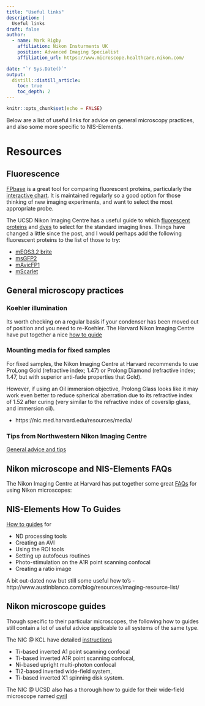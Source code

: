 ```yaml
---
title: "Useful links"
description: |
  Useful links 
draft: false
author:
  - name: Mark Rigby 
    affiliation: Nikon Insturments UK
    position: Advanced Imaging Specialist
    affiliation_url: https://www.microscope.healthcare.nikon.com/

date: "`r Sys.Date()`"
output:
  distill::distill_article:
    toc: true
    toc_depth: 2
---
```


```r
knitr::opts_chunk$set(echo = FALSE)
```

Below are a list of useful links for advice on general microscopy practices, and also some more specific to NIS-Elements.

# Resources

## Fluorescence 

[FPbase](https://www.fpbase.org/) is a great tool for comparing fluorescent proteins, particularly the [interactive chart](https://www.fpbase.org/chart/). It is maintained  regularly so a good option for those thinking of new imaging experiments, and want to select the most appropriate probe.


The UCSD Nikon Imaging Centre has a useful guide to which [fluorescent proteins](https://nic.ucsd.edu/tips/fps.html) and [dyes](https://nic.ucsd.edu/tips/dyes.html) to select for the standard imaging lines. Things have changed a little since the post, and I would perhaps add the following fluorescent proteins to the list of those to try:  

-  [mEOS3.2 brite](https://link.springer.com/article/10.1007/s10895-020-02537-8)
-  [msGFP2](https://www.biorxiv.org/content/10.1101/811588v1.full#T1)
-  [mAvicFP1](https://www.fpbase.org/protein/mavicfp1/)
-  [mScarlet](https://www.fpbase.org/protein/mscarlet/)

## General microscopy practices

### Koehler illumination

Its worth checking on a regular basis if your condenser has been moved out of position and you need to re-Koehler. The Harvard Nikon Imaging Centre have put together a nice [how to guide](https://help.nic.med.harvard.edu/hc/en-us/articles/360019465753-How-do-I-set-up-Koehler-illumination)


### Mounting media for fixed samples

For fixed samples, the Nikon Imaging Centre at Harvard recommends to use ProLong Gold (refractive index; 1.47) or Prolong Diamond (refractive index; 1.47, but with superior anti-fade properties that Gold).  

However, if using an Oil immersion objective, Prolong Glass looks like it may work even better to reduce spherical aberration due to its refractive index of 1.52 after curing (very similar to the refractive index of coverslip glass, and immersion oil).

- https://nic.med.harvard.edu/resources/media/


### Tips from Northwestern Nikon Imaging Centre

[General advice and tips](http://nic.feinberg.northwestern.edu/main/tips.html)

## Nikon microscope and NIS-Elements FAQs

The Nikon Imaging Centre at Harvard has put together some great [FAQs](https://help.nic.med.harvard.edu/hc/en-us) for using Nikon microscopes:


## NIS-Elements How To Guides

[How to guides](https://nic.kcl.ac.uk/wiki/nis-elements-technical-notes/) for  

- ND processing tools
- Creating an AVI
- Using the ROI tools
- Setting up autofocus routines
- Photo-stimulation on the A1R point scanning confocal
- Creating a ratio image


A bit out-dated now but still some useful how to's
- http://www.austinblanco.com/blog/resources/imaging-resource-list/



## Nikon microscope guides

Though specific to their particular microscopes, the following how to guides still contain a lot of useful advice applicable to all systems of the same type.

The NIC @ KCL have detailed [instructions](https://nic.kcl.ac.uk/wiki/user-guides/) 

- Ti-based inverted A1 point scanning confocal 
- Ti-based inverted A1R point scanning confocal, 
- Ni-based upright multi-photon confocal
- Ti2-based inverted wide-field system, 
- Ti-based inverted X1 spinning disk system.

The NIC @ UCSD also has a thorough how to guide for their wide-field microscope named [cyril](https://nic.ucsd.edu/guides/index.html)


